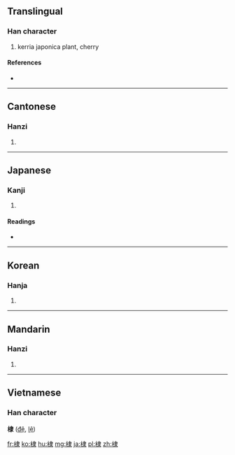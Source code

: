 ==Translingual==

===Han character===
{{Han char|rn=75|rad=木|as=08|sn=12|four=4593<sub>2</sub>|canj=木中水 (DLE)}}

# kerria japonica plant, cherry

====References====
* {{Han ref|kx=0533.180|dkj=14957|dj=0921.160|hdz=21240.030|uh=68E3|ud=26851|bh=B4D0|bd=46288}}

----

==Cantonese==

===Hanzi===
{{yue-hanzi|jyut=|y=dai6}}

# {{defn|lang=yue|sort=木08}}

----

==Japanese==

===Kanji===
{{ja-kanji|grade=|rs=木08}}

# {{defn|lang=ja|sort=木08}}

====Readings====
* {{ja-readings|on=[[てい]] (tei), [[たい]] (tai)|kun=[[にわざくら]] (niwazakura), [[いくり]] (ikuri), [[にわうめ]] (niwaume)}}

----

==Korean==

===Hanja===
{{ko-hanja|hangeul=체|eumhun=|rv=che|mr=ch'e|y=chey}}

# {{defn|lang=ko|sort=木08}}

----

==Mandarin==

===Hanzi===
{{cmn-hanzi|pin=[[dì]] ([[di4]])|wg=ti<sup>4</sup>}}
# {{defn|lang=cmn|sort=木08}}

----

==Vietnamese==
===Han character===
'''棣''' ([[đệ]],  [[lệ]])

[[fr:棣]]
[[ko:棣]]
[[hu:棣]]
[[mg:棣]]
[[ja:棣]]
[[pl:棣]]
[[zh:棣]]